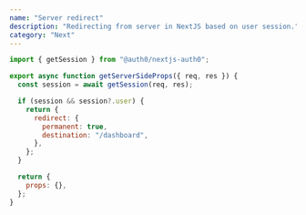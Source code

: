 ```yaml
---
name: "Server redirect"
description: "Redirecting from server in NextJS based on user session."
category: "Next"
---
```


```jsx
import { getSession } from "@auth0/nextjs-auth0";

export async function getServerSideProps({ req, res }) {
  const session = await getSession(req, res);

  if (session && session?.user) {
    return {
      redirect: {
        permanent: true,
        destination: "/dashboard",
      },
    };
  }

  return {
    props: {},
  };
}
```
